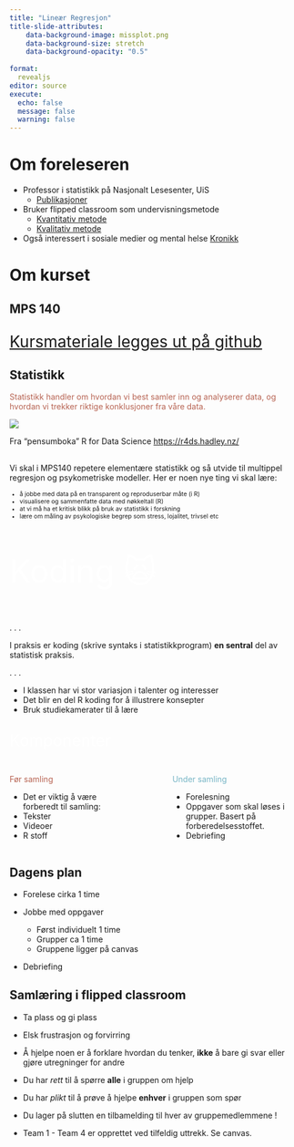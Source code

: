 ```yaml
---
title: "Lineær Regresjon"
title-slide-attributes:
    data-background-image: missplot.png
    data-background-size: stretch
    data-background-opacity: "0.5"
    
format: 
  revealjs
editor: source
execute: 
  echo: false
  message: false
  warning: false
---
```


# Om foreleseren

-   Professor i statistikk på Nasjonalt Lesesenter, UiS
    -   [Publikasjoner](https://scholar.google.no/citations?user=KgBUXhUAAAAJ&hl=no)
-   Bruker flipped classroom som undervisningsmetode
    -   [Kvantitativ metode](https://journals.sagepub.com/doi/full/10.1177/1469787415616726)
    -   [Kvalitativ metode](https://www.tandfonline.com/doi/full/10.1080/13562517.2017.1379481)
-   Også interessert i sosiale medier og mental helse [Kronikk](https://www.aftenposten.no/meninger/debatt/i/jl4veq/det-er-alvorlige-feil-og-mangler-i-forskningen-paa-sosiale-medier)

# Om kurset

## MPS 140

::: {style="font-size: 2em; color: #FFFFFF;"}
[Kursmateriale legges ut på github](https://njaalf.github.io/MPS-140/)
:::

## Statistikk
::: {style="color: #b76352;"}
Statistikk handler om hvordan vi best samler inn og analyserer data, og hvordan vi trekker riktige konklusjoner fra våre data.
:::

![](../images/transform.png)

Fra "pensumboka"  R for Data Science <https://r4ds.hadley.nz/>

## 

Vi skal i MPS140 repetere elementære statistikk og så utvide til multippel regresjon og psykometriske modeller. Her er noen nye ting vi skal lære:

::: {style="font-size: 0.75em;"}
-   å jobbe med data på en transparent og reproduserbar måte (i R)
-   visualisere og sammenfatte data med nøkkeltall (R)
-   at vi må ha et kritisk blikk på bruk av statistikk i forskning
-   lære om måling av psykologiske begrep som stress, lojalitet, trivsel etc
:::

## 

::: {style="font-size: 4em; color: #FFFFFF;"}
Koding 🙀
:::

. . .

I praksis er koding (skrive syntaks i statistikkprogram) **en sentral** del av statistisk praksis.

. . .

-   I klassen har vi stor variasjon i talenter og interesser
-   Det blir en del R koding for å illustrere konsepter
-   Bruk studiekamerater til å lære

## 

::: {style="font-size: 2em; color: #FFFFFF;"}
Komponenter
:::

::: columns
::: {.column width="40%"}
::: {style="color: #b76352;"}
Før samling
:::
- Det er viktig å være forberedt til samling:
-   Tekster
-   Videoer
-   R stoff
:::

::: {.column width="2%"}
:::

::: {.column width="40%"}
::: {style="color: #76b5c5;"}
Under samling
:::

-   Forelesning
-   Oppgaver som skal løses i grupper. Basert på forberedelsesstoffet.
-   Debriefing
:::
:::

## Dagens plan


-   Forelese cirka 1 time
   
-   Jobbe med oppgaver
    -   Først individuelt 1 time
    -   Grupper ca 1 time
    - Gruppene ligger på canvas

- Debriefing


## Samlæring i flipped classroom

-   Ta plass og gi plass

-   Elsk frustrasjon og forvirring

- Å hjelpe noen er å forklare hvordan du tenker, **ikke** å bare gi svar eller gjøre utregninger for andre

- Du har *rett* til å spørre **alle** i gruppen om hjelp

- Du har *plikt* til å prøve å hjelpe **enhver** i gruppen som spør 

- Du lager på slutten en tilbamelding til hver av gruppemedlemmene !

- Team 1 - Team 4 er opprettet ved tilfeldig uttrekk. Se canvas. 


<!-- -   Helping someone means explaining your thinking **not** giving answers or doing the work for them -->

<!-- -   Provide a justification when you make a statement -->

<!-- -   Think and work together -- don't divide up the work -->

<!-- ::: -->

<!-- ::: -->

<!-- ::: -->

<!-- ##  {background-color="#B6CADA"} -->

<!-- ::: {style="font-size: 8em; color: #000000;"} -->

<!-- Break -->

<!-- ::: -->

<!-- #  -->

<!-- ::: {style="font-size: 4.5em;"} -->

<!-- Let's talk about data... -->

<!-- ::: -->

<!-- ##  -->

<!-- ::: {style="font-size: 4em; color: #FFFFFF;"} -->

<!-- Tidy Data -->

<!-- ::: -->

<!-- ![Expected layout of "tidy" datasets](images/tidy-1.png) -->

<!-- ##  -->

<!-- ::: {style="font-size: 2em; color: #FFFFFF;"} -->

<!-- Gender stereotypes in 5-7 year old children -->

<!-- ::: -->

<!-- </br> -->

<!-- ::: {style="font-size: 0.75em;"} -->

<!-- ```{r gender-stereotypes} -->

<!-- #| echo: false -->

<!-- children_gender_stereo[[2]] %>%  -->

<!--   rename(sex = gender) %>%  -->

<!--   sample_n(6) %>% -->

<!--   kable(format = "html") %>%  -->

<!--   kable_styling(bootstrap_options = c("striped", "condensed"),  -->

<!--                 latex_options = "striped") -->

<!-- ``` -->

<!-- ::: -->

<!-- ##  -->

<!-- ::: {style="font-size: 1.5em; color: #FFFFFF;"} -->

<!-- Body girth and skeletal diameter measurements -->

<!-- ::: -->

<!-- ::: {style="font-size: 0.75em;"} -->

<!-- ```{r body-girth} -->

<!-- #| echo: false -->

<!-- bdims %>%  -->

<!--   sample_n(6) %>%  -->

<!--   select(age, wgt, hgt, sex, sho_gi, wai_gi, nav_gi, hip_gi) %>%  -->

<!--   kable() %>%  -->

<!--   kable_styling(bootstrap_options = c("striped", "condensed"),  -->

<!--                 latex_options = "striped") -->

<!-- ``` -->

<!-- ::: -->

<!-- ##  -->

<!-- ::: {style="font-size: 2em; color: #FFFFFF;"} -->

<!-- NBA player of the week -->

<!-- ::: -->

<!-- </br> -->

<!-- ::: {style="font-size: 0.75em;"} -->

<!-- ```{r nba} -->

<!-- #| echo: false -->

<!-- nba %>%  -->

<!--   sample_n(6) %>% -->

<!--   select(Age:Position) %>%  -->

<!--   kable(format = "html") %>%  -->

<!--     kable_styling(bootstrap_options = c("striped", "condensed"),  -->

<!--                 latex_options = "striped") -->

<!-- ``` -->

<!-- ::: -->

<!-- ##  {background-color="#B6CADA"} -->

<!-- ::: {style="font-size: 3em; color: #000000;"} -->

<!-- Your Turn -->

<!-- ::: -->

<!-- ::: {style="font-size: 0.75em;"} -->

<!-- Every year, the US releases to the public a large data set containing information on births recorded in the country. -->

<!-- A total of 13 variables were collected on every birth, including information about: -->

<!-- -   the birth (baby weight, sex of baby, premie status) -->

<!-- -   the pregnancy (hospital visits, length of gestation, ) -->

<!-- -   the birth parent's attributes (age, smoking status, marital status, race) -->

<!-- -   the partner's age -->

<!-- ::: -->

<!-- . . . -->

<!-- ::: {style="color: #b76352;"} -->

<!-- How would you expect this dataframe to look? -->

<!-- ::: -->

<!-- ##  -->

<!-- ::: {style="font-size: 2em;"} -->

<!-- Military Spending -->

<!-- ::: -->

<!-- ::: {style="font-size: 0.75em;"} -->

<!-- ```{r} -->

<!-- #| echo: false -->

<!-- #| label: wide-data -->

<!-- countries <- tibble(Country =  -->

<!--                       c("Sweden",  -->

<!--                         "Norway",  -->

<!--                         "Australia",  -->

<!--                         "USA",  -->

<!--                         "Africa") -->

<!--                     ) -->

<!-- military %>%  -->

<!--   semi_join(countries, by = "Country") %>%  -->

<!--   select(Country, `2010`:`2019`) %>%  -->

<!--   mutate(across(.cols = `2010`:`2019`,  -->

<!--                 .fns = ~ as.numeric(.x) * 100)) %>%  -->

<!--   kable() %>%  -->

<!--   kable_styling(bootstrap_options = c("striped", "condensed"),  -->

<!--                 latex_options = "striped") -->

<!-- ``` -->

<!-- ::: -->

<!-- . . . -->

<!-- </br> -->

<!-- ::: {style="color: #b76352;"} -->

<!-- Do these data satisfy the "tidy" principles? -->

<!-- ::: -->

<!-- ##  -->

<!-- ::: {style="font-size: 2em;"} -->

<!-- Vehicle Efficiency -->

<!-- ::: -->

<!-- ::: {style="font-size: 0.75em;"} -->

<!-- ```{r} -->

<!-- #| echo: false -->

<!-- #| label: row-names -->

<!-- mtcars %>%  -->

<!--   sample_n(size = 4, replace = FALSE) %>%  -->

<!--   kable() %>%  -->

<!--   kable_styling(bootstrap_options = c("striped", "condensed"),  -->

<!--                 latex_options = "striped") -->

<!-- ``` -->

<!-- ::: -->

<!-- . . . -->

<!-- </br> -->

<!-- ::: {style="color: #b76352;"} -->

<!-- Do these data satisfy the "tidy" principles? -->

<!-- ::: -->

<!-- ##  {background-color="#B6CADA"} -->

<!-- ![Artwork by [\@allison_horst](https://twitter.com/allison_horst)](images/tidy-data.jpg) -->

<!-- ##  -->

<!-- ::: {style="font-size: 2em; color: #FFFFFF;"} -->

<!-- Types of Variables -->

<!-- ::: -->

<!-- </br> -->

<!-- ![Diagram of types of variables we will analyze!](images/variables.png) -->

<!-- ##  {background-color="#B6CADA"} -->

<!-- <center>![](images/continuous-discrete.jpeg)</center> -->

<!-- ##  {background-color="#B6CADA"} -->

<!-- ![](images/nominal_ordinal_binary.png) -->

<!-- ##  -->

<!-- ::: {style="font-size: 2em; color: #76b5c5;"} -->

<!-- Your Turn (90-seconds) -->

<!-- ::: -->

<!-- </br> -->

<!-- Write down one example of: -->

<!-- -   a **continuous, numerical** variable -->

<!-- -   a **discrete, numerical** variable -->

<!-- -   an **ordinal, categorical** variable -->

<!-- -   a **regular, categorical** variable -->

<!-- . . . -->

<!-- ::: {style="font-size: 1.5em; color: #e28743;"} -->

<!-- Share out! -->

<!-- ::: -->

<!-- #  {background-color="#B6CADA"} -->

<!-- ::: {style="font-size: 4em; color: #000000;"} -->

<!-- Lab Warm-up -->

<!-- ::: -->

<!-- ##  -->

<!-- ::: {style="font-size: 2em; color: #FFFFFF;"} -->

<!-- Data Types in `R` -->

<!-- ::: -->

<!-- ```{r} -->

<!-- #| echo: false -->

<!-- births_small <- births14  %>%  -->

<!--   mutate(sex = as.factor(sex)) %>%  -->

<!--   select(-visits, -mature, -marital)  -->

<!-- ``` -->

<!-- ::: {style="font-size: 0.75em;"} -->

<!-- ```{r} -->

<!-- #| echo: true -->

<!-- #| code-line-numbers: false -->

<!-- glimpse(births_small) -->

<!-- ``` -->

<!-- ::: -->

<!-- ::: columns -->

<!-- ::: {.column width="45%"} -->

<!-- What do you think `dbl` means? -->

<!-- How is that different from `int`? -->

<!-- ::: -->

<!-- ::: {.column width="5%"} -->

<!-- ::: -->

<!-- ::: {.column width="45%"} -->

<!-- What does `chr` mean? -->

<!-- How might it differ from `fct`? -->

<!-- ::: -->

<!-- ::: -->

<!-- # Other Foundational Concepts -->

<!-- ##  -->

<!-- ::: {style="font-size: 2em; color: #FFFFFF;"} -->

<!-- Types of Studies -->

<!-- ::: -->

<!-- ::: columns -->

<!-- ::: {.column width="40%"} -->

<!-- *Experiment* -->

<!-- -   randomization -->

<!-- -   replication -->

<!-- -   controlling -->

<!-- -   blocking -->

<!-- ::: -->

<!-- ::: {.column width="5%"} -->

<!-- ::: -->

<!-- ::: {.column width="55%"} -->

<!-- *Observational Study* -->

<!-- -   collect data in a way that does not directly interfere with how the data arise -->

<!-- ::: -->

<!-- ::: -->

<!-- ##  -->

<!-- ::: {style="font-size: 2em; color: #FFFFFF;"} -->

<!-- Relationships Between Variables -->

<!-- ::: -->

<!-- </br> -->

<!-- explanatory variable $\rightarrow$ *might affect* $\rightarrow$ response variable -->

<!-- . . . -->

<!-- -   If two variables are not associated, then they are said to be **independent**. -->

<!-- -   If two variables are associated, then they are said to be **dependent**. -->

<!-- ##  -->

<!-- ::: {style="font-size: 2em; color: #FFFFFF;"} -->

<!-- Causal Inference -->

<!-- ::: -->

<!-- </br> -->

<!-- association $\neq$ causation -->

<!-- </br> -->

<!-- . . . -->

<!-- What do you need to say that the explanatory variable [*causes*]{style="color: #e28743;"} a change in the response variable? -->

